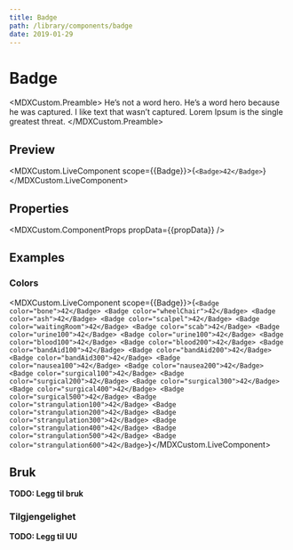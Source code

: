 ```yaml
---
title: Badge
path: /library/components/badge
date: 2019-01-29
---
```



# Badge

<MDXCustom.Preamble>
  He’s not a word hero. He’s a word hero because he was captured. I like text that wasn’t captured. Lorem Ipsum is the
  single greatest threat.
</MDXCustom.Preamble>

## Preview

<MDXCustom.LiveComponent scope={{Badge}}>{`<Badge>42</Badge>`}</MDXCustom.LiveComponent>

## Properties

<MDXCustom.ComponentProps propData={{propData}} />

## Examples

### Colors

<MDXCustom.LiveComponent scope={{Badge}}>{`
  <Badge color="bone">42</Badge>
  <Badge color="wheelChair">42</Badge>
  <Badge color="ash">42</Badge>
  <Badge color="scalpel">42</Badge>
  <Badge color="waitingRoom">42</Badge>
  <Badge color="scab">42</Badge>
  <Badge color="urine100">42</Badge>
  <Badge color="urine100">42</Badge>
  <Badge color="blood100">42</Badge>
  <Badge color="blood200">42</Badge>
  <Badge color="bandAid100">42</Badge>
  <Badge color="bandAid200">42</Badge>
  <Badge color="bandAid300">42</Badge>
  <Badge color="nausea100">42</Badge>
  <Badge color="nausea200">42</Badge>
  <Badge color="surgical100">42</Badge>
  <Badge color="surgical200">42</Badge>
  <Badge color="surgical300">42</Badge>
  <Badge color="surgical400">42</Badge>
  <Badge color="surgical500">42</Badge>
  <Badge color="strangulation100">42</Badge>
  <Badge color="strangulation200">42</Badge>
  <Badge color="strangulation300">42</Badge>
  <Badge color="strangulation400">42</Badge>
  <Badge color="strangulation500">42</Badge>
  <Badge color="strangulation600">42</Badge>
`}</MDXCustom.LiveComponent>

## Bruk

**TODO: Legg til bruk**

### Tilgjengelighet

**TODO: Legg til UU**
